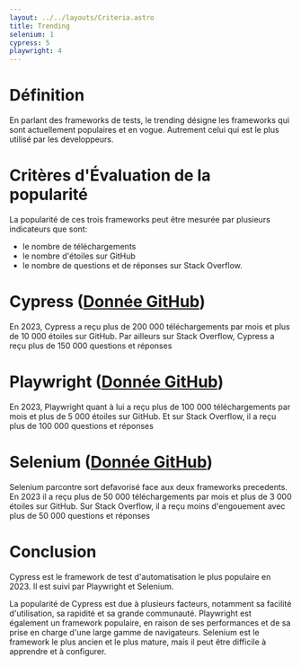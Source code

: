 ```yaml
---
layout: ../../layouts/Criteria.astro
title: Trending
selenium: 1
cypress: 5
playwright: 4
---
```



# Définition


En parlant des frameworks de tests, le trending désigne les frameworks qui sont actuellement populaires et en vogue. Autrement celui qui est le plus 
utilisé par les developpeurs.


# Critères d'Évaluation de la popularité
La popularité de ces trois frameworks peut être mesurée par plusieurs indicateurs que sont:
- le nombre de téléchargements
- le nombre d'étoiles sur GitHub 
- le nombre de questions et de réponses sur Stack Overflow.

# Cypress ([Donnée GitHub]( https://github.com/topics/cypress))

<ThumbUpAlert>
    En 2023, Cypress a reçu plus de 200 000 téléchargements par mois et plus de 10 000 étoiles sur GitHub. Par ailleurs sur Stack Overflow, Cypress a reçu plus de 150 000 questions et réponses
</ThumbUpAlert>


# Playwright ([Donnée GitHub](https://github.com/topics/playwright))

<ThumbUpAlert>
    En 2023, Playwright quant à lui a reçu plus de 100 000 téléchargements par mois et plus de 5 000 étoiles sur GitHub. Et sur Stack Overflow, il a reçu plus de 100 000 questions et réponses
</ThumbUpAlert>


# Selenium ([Donnée GitHub](https://github.com/topics/selenium))

<ThumbDownAlert>
    Selenium parcontre sort defavorisé face aux deux frameworks precedents. En 2023 il a reçu plus de 50 000 téléchargements par mois et plus de 3 000 étoiles sur GitHub. 
    Sur Stack Overflow, il a reçu moins d'engouement avec plus de 50 000 questions et réponses
</ThumbDownAlert>

# Conclusion

Cypress est le framework de test d'automatisation le plus populaire en 2023. Il est suivi par Playwright et Selenium.

La popularité de Cypress est due à plusieurs facteurs, notamment sa facilité d'utilisation, sa rapidité et sa grande communauté. 
Playwright est également un framework populaire, en raison de ses performances et de sa prise en charge d'une large gamme de navigateurs. 
Selenium est le framework le plus ancien et le plus mature, mais il peut être difficile à apprendre et à configurer.

